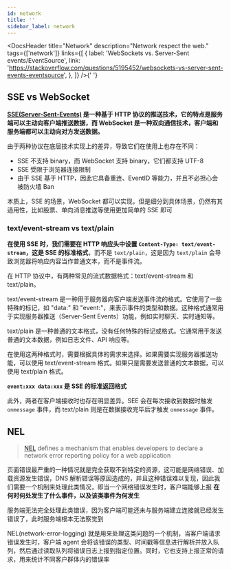 ```yaml
---
id: network
title: ''
sidebar_label: network
---
```



<DocsHeader
  title="Network"
  description="Network respect the web."
  tags={['network']}
  links={[
    {
      label: 'WebSockets vs. Server-Sent events/EventSource',
      link: 'https://stackoverflow.com/questions/5195452/websockets-vs-server-sent-events-eventsource',
    },
  ]}
/>{' '}

## SSE vs WebSocket

**[SSE(Server-Sent-Events)](https://developer.mozilla.org/en-US/docs/Web/API/Server-sent_events) 是一种基于 HTTP 协议的推送技术，它的特点是服务端可以主动向客户端推送数据，而 WebSocket 是一种双向通信技术，客户端和服务端都可以主动向对方发送数据。**

由于两种协议在底层技术实现上的差异，导致它们在使用上也存在不同：

- SSE 不支持 binary，而 WebSocket 支持 binary，它们都支持 UTF-8
- SSE 受限于浏览器连接限制
- 由于 SSE 基于 HTTP，因此它具备重连、EventID 等能力，并且不必担心会被防火墙 Ban

本质上，SSE 的场景，WebSocket 都可以实现，但是细分到具体场景，仍然有其适用性，比如股票、单向消息推送等使用更加简单的 SSE 即可

### text/event-stream vs text/plain

**在使用 SSE 时，我们需要在 HTTP 响应头中设置 `Content-Type: text/event-stream`，这是 SSE 的标准格式**，而不是 `text/plain`，这是因为 `text/plain` 会导致浏览器将响应内容当作普通文本，而不是事件流。

在 HTTP 协议中，有两种常见的流式数据格式：text/event-stream 和 text/plain。

text/event-stream 是一种用于服务器向客户端发送事件流的格式。它使用了一些特殊的标记，如 "data:" 和 "event:"，来表示事件的类型和数据。这种格式通常用于实现服务器推送（Server-Sent Events）功能，例如实时聊天、实时通知等。

text/plain 是一种普通的文本格式，没有任何特殊的标记或格式。它通常用于发送普通的文本数据，例如日志文件、API 响应等。

在使用这两种格式时，需要根据具体的需求来选择。如果需要实现服务器推送功能，可以使用 text/event-stream 格式。如果只是需要发送普通的文本数据，可以使用 text/plain 格式。

**`event:xxx data:xxx` 是 SSE 的标准返回格式**

此外，两者在客户端接收时也存在明显差异。SEE 会在每次接收到数据时触发 `onmessage` 事件，而 text/plain 则是在数据接收完毕后才触发 `onmessage` 事件。

## NEL

> [NEL](https://w3c.github.io/network-error-logging/) defines a mechanism that enables developers to declare a network error reporting policy for a web application

页面错误最严重的一种情况就是完全获取不到特定的资源，这可能是网络错误、加载资源发生错误，DNS 解析错误等原因造成的，并且这种错误难以复现，因此我们需要一个机制来处理此类情况，即当一个网络错误发生时，客户端能够上报 <b>在何时何处发生了什么事件，以及该类事件为何发生</b>

服务端无法完全处理此类错误，因为客户端可能还未与服务端建立连接就已经发生错误了，此时服务端根本无法察觉到

NEL(network-error-logging) 就是用来处理这类问题的一个机制，当客户端请求错误发生时，客户端 agent 会将该错误的类型、时间戳等信息进行解析并放入队列，然后通过读取队列将错误日志上报到指定位置。同时，它也支持上报正常的请求，用来统计不同客户群体内的错误率
